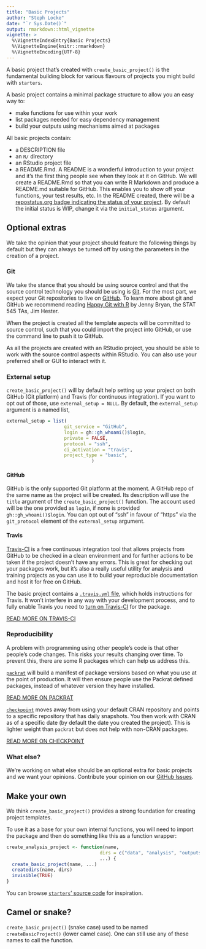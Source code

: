 ```yaml
---
title: "Basic Projects"
author: "Steph Locke"
date: "`r Sys.Date()`"
output: rmarkdown::html_vignette
vignette: >
  %\VignetteIndexEntry{Basic Projects}
  %\VignetteEngine{knitr::rmarkdown}
  %\VignetteEncoding{UTF-8}
---
```


A basic project that's created with `create_basic_project()` is the fundamental building block for various flavours of projects you might build with `starters`.

A basic project contains a minimal package structure to allow you an easy way to:

 - make functions for use within your work
 - list packages needed for easy dependency management
 - build your outputs using mechanisms aimed at packages
 
All basic projects contain:

* a DESCRIPTION file
* an `R/` directory
* an RStudio project file
* a README.Rmd. A README is a wonderful introduction to your project and it's the first thing people see when they look at it on GitHub. We will create a README.Rmd so that you can write R Markdown and produce a README.md suitable for GitHub. This enables you to show off your functions, your test results, etc. In the README created, there will be a [repostatus.org badge indicating the status of your project](https://www.repostatus.org/). By default the initial status is WIP, change it via the `initial_status` argument. 

## Optional extras
We take the opinion that your project should feature the following things by default but they can always be turned off by using the parameters in the creation of a project.

### Git
We take the stance that you should be using source control and that the source control technology you should be using is [Git](https://git-scm.com/book/en/v2/Getting-Started-Git-Basics). For the most part, we expect your Git repositories to live on [GitHub](https://github.com). To learn more about git and GitHub we recommend reading [Happy Git with R](https://happygitwithr.com/) by Jenny Bryan, the STAT 545 TAs, Jim Hester.

When the project is created all the template aspects will be committed to source control, such that you could import the project into GitHub, or use the command line to push it to GitHub.

As all the projects are created with an RStudio project, you should be able to work with the source control aspects within RStudio. You can also use your preferred shell or GUI to interact with it.

### External setup

`create_basic_project()` will by default help setting up your project on both 
GitHub (Git platform) and Travis (for continuous integration). If you want to 
opt out of those, use `external_setup = NULL`. By default, the `external_setup` argument is a named list,

```r
external_setup = list(
                     git_service = "GitHub",
                     login = gh::gh_whoami()$login,
                     private = FALSE,
                     protocol = "ssh",
                     ci_activation = "travis",
                     project_type = "basic",
                               )
```                  

#### GitHub

GitHub is the only supported Git platform at the moment. A GitHub repo of the same name as the project will be created. Its description will use the `title` 
argument of the `create_basic_project()` function. The account used will be 
the one provided as `login`, if none is provided `gh::gh_whoami()$login`. You can opt out of "ssh" in favour of "https" via the `git_protocol` element of the `external_setup` argument.

#### Travis
[Travis-CI](https://travis-ci.org/) is a free continuous integration tool that allows projects from GitHub to be checked in a clean environment and for further actions to be taken if the project doesn't have any errors. This is great for checking out your packages work, but it's also a really useful utility for analysis and training projects as you can use it to build your reproducible documentation and host it for free on GitHub.

The basic project contains a [`.travis.yml` file](https://docs.travis-ci.com/user/customizing-the-build), which holds instructions for Travis. It won't interfere in any way with your development process, and to fully enable Travis you need to [turn on Travis-CI](https://travis-ci.org/getting_started) for the package. 

[READ MORE ON TRAVIS-CI](https://docs.travis-ci.com/user/languages/r/)

### Reproducibility
A problem with programming using other people's code is that other people's code changes. This risks your results changing over time. To prevent this, there are some R packages which can help us address this.

[`packrat`](https://rstudio.github.io/packrat/) will build a manifest of package versions based on what you use at the point of production. It will then ensure people use the Packrat defined packages, instead of whatever version they have installed.

[READ MORE ON PACKRAT](https://rstudio.github.io/packrat/)

[`checkpoint`](https://rdrr.io/cran/checkpoint) moves away from using your default CRAN repository and points to a specific repository that has daily snapshots. You then work with CRAN as of a specific date (by default the date you created the project). This is lighter weight than `packrat` but does not help with non-CRAN packages.

[READ MORE ON CHECKPOINT](https://rdrr.io/cran/checkpoint)

### What else?
We're working on what else should be an optional extra for basic projects and we want your opinions. Contribute your opinion on our [GitHub Issues](https://github.com/lockedata/starters/issues).

## Make your own
We think `create_basic_project()` provides a strong foundation for creating project templates.

To use it as a base for your own internal functions, you will need to import the package and then do something like this as a function wrapper:

```r
create_analysis_project <- function(name,
                                  dirs = c("data", "analysis", "outputs"),
                                  ...) {
  create_basic_project(name, ...)
  createdirs(name, dirs)
  invisible(TRUE)
}

```

You can browse [`starters`' source code](https://github.com/lockedata/starters/) for inspiration.

## Camel or snake?

`create_basic_project()` (snake case) used to be named `createBasicProject()` (lower camel case). One can still use any of these names to call the function.
